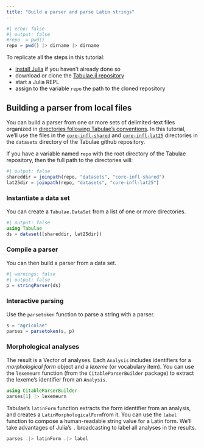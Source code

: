 ```yaml
---
title: "Build a parser and parse Latin strings"
---
```


```julia
#| echo: false
#| output: false
#repo  = pwd()
repo = pwd() |> dirname |> dirname

```


::: {.callout-tip collapse="true" title="Follow along"}



To replicate all the steps in this tutorial:

- [install Julia](https://julialang.org/downloads/) if you haven't already done so
- download or clone the [Tabulae.jl repository](https://github.com/neelsmith/Tabulae.jl)
- start a Julia REPL
- assign to the variable `repo` the path to the cloned repository
:::

## Building a parser from local files


You can build a parser from one or more sets of delimited-text files organized in [directories following Tabulae's conventions](https://neelsmith.quarto.pub/tabulae/reference/file_layout.html). In this tutorial, we'll use the files in the [`core-infl-shared`](https://github.com/neelsmith/Tabulae.jl/tree/main/datasets/core-infl-shared) and 
[`core-infl-lat25`](https://github.com/neelsmith/Tabulae.jl/tree/main/datasets/core-infl-lat25) directories in the `datasets` directory of the Tabulae github repository. 

If you have a variable named `repo` with the root directory of the Tabulae repository, then the full path to the directories will:

```julia
#| output: false
shareddir = joinpath(repo, "datasets", "core-infl-shared") 
lat25dir = joinpath(repo, "datasets", "core-infl-lat25") 
```

### Instantiate a data set

You can create a `Tabulae.DataSet` from a list of one or more directories.

```julia
#| output: false
using Tabulae
ds = dataset([shareddir, lat25dir])
```



### Compile a parser

You can then build a parser from a data set.

```julia
#| warnings: false
#| output: false
p = stringParser(ds)
```



### Interactive parsing

Use the `parsetoken` function to parse a string with a parser.


```julia
s = "agricolae"
parses = parsetoken(s, p)
```


### Morphological analyses

The result is a Vector of analyses. Each `Analysis` includes identifiers for a  *morphological form* object and a *lexeme* (or vocabulary item). You can use the `lexemeurn` function (from the `CitableParserBuilder` package) to extract the lexeme's identifier from an `Analysis`.


```julia
using CitableParserBuilder
parses[1] |> lexemeurn
```

Tabulae's `latinForm` function extracts the form identifier from an analysis, and creates a `LatinMorphologicalForm`from it.  You can use the `label` function to compose a human-readable string value for a Latin form. We'll take advantages of Julia's `.` broadcasting to label all analyses in the results.

```julia
parses .|> latinForm .|> label
```

